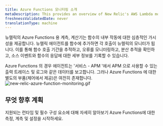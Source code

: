 ```yaml
---
title: Azure Functions 모니터링 소개
metaDescription: This provides an overview of New Relic's AWS Lambda monitoring and details how to link your accounts.
freshnessValidatedDate: never
translationType: machine
---
```


뉴렐릭의 Azure Functions 용 계측, 계산기는 함수의 내부 작동에 대한 심층적인 가시성을 제공합니다. 뉴렐릭 에이전트를 함수에 추가하면 각 호출이 뉴렐릭의 모니터가 됩니다. 이를 통해 함수 호출 기간을 추적하고, 오류를 모니터링하고, 분산 추적을 확인하고, 소스 이벤트와 함수의 응답에 대한 세부 정보를 기록할 수 있습니다.

<Callout variant="important">
  Azure Functions 의 경우 에이전트는 &apos;서비스 - APM &apos;에서 APM 으로 사용할 수 있는 출력 트레이스 및 로그와 같은 데이터를 보고합니다. 그러나 Azure Functions 에 대한 별도의 부품(제어에서 제공)은 여전히 존재합니다.
</Callout>

<img title="azure_function_monitoring.gif" alt="new-relic-azure-function-monitoring.gif" src="/images/azure_function_monitoring.gif" />

## 무엇 향후 계획

<DocTiles>
  <DocTile title="Compatibility and requirements" path="/docs/serverless-function-monitoring/azure-function-monitoring/compatibility-requirement-azure-monitoring">지원되는 런타임 및 필수 구성 요소에 대해 자세히 알아보기</DocTile> <DocTile title="Install and configure Azure Functions monitoring" path="/docs/serverless-function-monitoring/azure-function-monitoring/install-serverless-azure-monitoring">Azure Functions에 대한 측정, 계측 및 설정을 시작하세요.</DocTile>
</DocTiles>